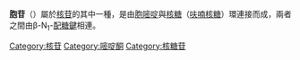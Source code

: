 {{Chembox
|ImageFile=C chemical structure.png
|ImageSize=150px
|IUPACName=4-amino-1- [3,4-dihydroxy-5-(hydroxymethyl) tetrahydrofuran-2-yl] pyrimidin-2-one
|OtherNames=
|Section1= {{Chembox Identifiers
| CASNo = 65-46-3
| CASNo_Ref = {{cascite|correct|CAS}}
|  PubChem = 596
|  SMILES = NC1=NC(=O)N(C=C1)<br/>[C@@H]2O[C@H](CO)C(O)C2O
|  MeSHName = Cytidine
|  IUPHAR_ligand  =  4728
|  ChemSpiderID_Ref  = {{chemspidercite|correct|chemspider}}|  ChemSpiderID  =  5940
|  KEGG_Ref  = {{keggcite|correct|kegg}}|  KEGG  =  D07769
|  InChI  =  1/C9H13N3O5/c10-5-1-2-12(9(16)11-5)8-7(15)6(14)4(3-13)17-8/h1-2,4,6-8,13-15H,3H2,(H2,10,11,16)/t4-,6-,7-,8-/m1/s1
|  InChIKey  =  UHDGCWIWMRVCDJ-XVFCMESIBD
|  ChEMBL_Ref  = {{ebicite|correct|EBI}}|  ChEMBL  =  95606
|  StdInChI_Ref  = {{stdinchicite|correct|chemspider}}|  StdInChI  =  1S/C9H13N3O5/c10-5-1-2-12(9(16)11-5)8-7(15)6(14)4(3-13)17-8/h1-2,4,6-8,13-15H,3H2,(H2,10,11,16)/t4-,6-,7-,8-/m1/s1
|  StdInChIKey_Ref  = {{stdinchicite|correct|chemspider}}|  StdInChIKey  =  UHDGCWIWMRVCDJ-XVFCMESISA-N
|  UNII_Ref  = {{fdacite|correct|FDA}}|  UNII  =  5CSZ8459RP
|  ChEBI_Ref  = {{ebicite|correct|EBI}}|  ChEBI  =  17562
}}
|Section2= {{Chembox Properties
| Formula=C<sub>9</sub>H<sub>13</sub>N<sub>3</sub>O<sub>5</sub>
| MolarMass=243.217
| Appearance=
| Density=
| MeltingPt=
| BoilingPt=
| Solubility=
  }}
|Section3= {{Chembox Hazards
| MainHazards=
| FlashPt=
| Autoignition=
  }}
}}
'''胞苷'''（{{lang-en|Cytidine}}）屬於[[核苷|核苷]]的其中一種，是由[[胞嘧啶|胞嘧啶]]與[[核糖|核糖]]（[[呋喃核糖|呋喃核糖]]）環連接而成，兩者之間由β-N<sub>1</sub>-[[配糖鍵|配糖鍵]]相連。
{{Clear}}

{{碱基、核苷和核苷酸}}

[[Category:核苷|Category:核苷]]
[[Category:嘧啶酮|Category:嘧啶酮]]
[[Category:核糖苷|Category:核糖苷]]

{{biochem-stub}}